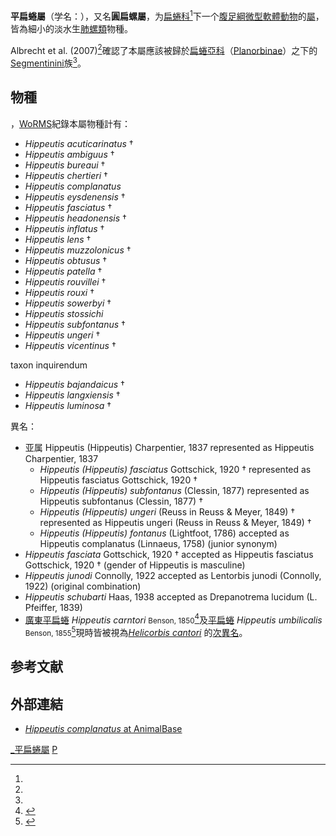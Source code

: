 {{Automatic taxobox
| image = Planorbis marginatus (Sowerby).jpg
| image_caption = ''Hippeutis complanatus''贝壳绘图
| taxon = Hippeutis
| authority = {{tsl|en|Jean de Charpentier||Charpentier}}, 1837<ref>{{cite journal |authorlink=Jean de Charpentier |last=Charpentier |first=J. de |year=1837 |title=Catalogue des mollusques terrestres et fluviatiles de la Suisse. Formant la seconde partie de la faune Helvétique |trans-title=瑞士陸地和河流軟體動物目錄。形成了瑞士動物群的第二部分 |journal=''[[瑞士通用完全自然科學學會新備忘錄|Neue Denkschriften der Allgemeinen Schweizerischen Gesellschaft für die Gesammten Naturwissenschaften - Nouveaux Mémoires de la Société Helvétique des Sciences Naturelles]]'' |volume=1 |issue=2 |pages=1-28, Tab. I-II [= 1-2] |location=[[Neuchatel|Neuchatel]] |url=https://archive.org/stream/neuedenkschrifte01allg#page/n203/mode/2up |language=fr }}</ref>
}}

'''平扁蜷屬'''（学名：''{{lang|la|Hippeutis}}''），又名'''圓扁螺屬'''，为[[扁蜷科|扁蜷科]]<ref name = "dyn"/>下一个[[腹足綱|腹足綱]][[微小貝|微型軟體動物]]的[[屬_(生物)|屬]]，皆為細小的淡水生[[肺螺類|肺螺類]]物種。

Albrecht et al. (2007)<ref name="Albrecht 2007"/>確認了本屬應該被歸於[[扁蜷亞科|扁蜷亞科]]（[[Planorbinae|Planorbinae]]）之下的[[Segmentinini|Segmentinini]]族<ref name="Albrecht 2007"/>。

==物種==
{{as of|2019|05|29}}，[[WoRMS|WoRMS]]紀錄本屬物種計有{{r|WoRMS_716352}}：
* ''Hippeutis acuticarinatus'' {{small|(Dunker, 1853)}} †
* ''Hippeutis ambiguus'' {{small|(Deshayes, 1863)}} †
* ''Hippeutis bureaui'' {{small|(Cossmann, 1919)}} †
* ''Hippeutis chertieri'' {{small|(Deshayes, 1863)}} †
* ''Hippeutis complanatus'' {{small|(Linnaeus, 1758)}}
* ''Hippeutis eysdenensis'' {{small|(Vincent, 1930)}} †
* ''Hippeutis fasciatus'' {{small|Gottschick, 1920}} †
* ''Hippeutis headonensis'' {{small|(Jodot, 1942)}} †
* ''Hippeutis inflatus'' {{small|(Deshayes, 1825)}} †
* ''Hippeutis lens'' {{small|(Brongniart, 1810)}} †
* ''Hippeutis muzzolonicus'' {{small|(Oppenheim, 1895)}} †
* ''Hippeutis obtusus'' {{small|(J. Sowerby, 1816)}} †
* ''Hippeutis patella'' {{small|(F. Sandberger, 1871)}} †
* ''Hippeutis rouvillei'' {{small|(Matheron, 1868)}} †
* ''Hippeutis rouxi'' {{small|(Noulet, 1863)}} †
* ''Hippeutis sowerbyi'' {{small|(Bronn, 1838)}} †
* ''Hippeutis stossichi'' {{small|(Clessin, 1881)}}
* ''Hippeutis subfontanus'' {{small|(Clessin, 1877)}} †
* ''Hippeutis ungeri'' {{small|(Reuss in Reuss & Meyer, 1849)}} †
* ''Hippeutis vicentinus'' {{small|(Oppenheim, 1895)}} †
; taxon inquirendum
* ''Hippeutis bajandaicus'' {{small|(Popova, 1981)}} †
* ''Hippeutis langxiensis'' {{small|Pan in Yü et al., 1982}} †
* ''Hippeutis luminosa'' {{small|Yü, 1965}} †
;異名：
* 亚属 Hippeutis (Hippeutis) Charpentier, 1837 represented as Hippeutis Charpentier, 1837
** ''Hippeutis (Hippeutis) fasciatus'' Gottschick, 1920 † represented as Hippeutis fasciatus Gottschick, 1920 †
** ''Hippeutis (Hippeutis) subfontanus'' (Clessin, 1877) represented as Hippeutis subfontanus (Clessin, 1877) †
** ''Hippeutis (Hippeutis) ungeri'' (Reuss in Reuss & Meyer, 1849) † represented as Hippeutis ungeri (Reuss in Reuss & Meyer, 1849) †
** ''Hippeutis (Hippeutis) fontanus'' (Lightfoot, 1786) accepted as Hippeutis complanatus (Linnaeus, 1758) (junior synonym)
* ''Hippeutis fasciata'' Gottschick, 1920 † accepted as Hippeutis fasciatus Gottschick, 1920 † (gender of Hippeutis is masculine)
* ''Hippeutis junodi'' Connolly, 1922 accepted as Lentorbis junodi (Connolly, 1922) (original combination)
* ''Hippeutis schubarti'' Haas, 1938 accepted as Drepanotrema lucidum (L. Pfeiffer, 1839)
*[[廣東平扁蜷|廣東平扁蜷]] ''Hippeutis carntori'' <small>Benson, 1850</small><ref name=TaiBNET_314551>{{TaiBNET| zh=廣東平扁蜷 | id=314551 | binomial=Hippeutis carntori | authority=Benson, 1850 | var= | accessdate=2013-01-24}}</ref>及[[平扁蜷|平扁蜷]] ''Hippeutis umbilicalis'' <small>Benson, 1855</small><ref name=TaiBNET_314552>{{TaiBNET| zh=平扁蜷 | id=314552 | binomial=Hippeutis umblicalis | authority=Benson, 1855 | var= | accessdate=2013-01-24}}</ref>現時皆被視為''[[Helicorbis_cantori|Helicorbis cantori]]'' {{small|(Benson, 1850)}}的[[次異名|次異名]]。

==参考文献==
{{reflist|refs=
<ref name="Albrecht 2007">{{cite journal
 |last1=Albrecht |first1=C.
 |last2=Kuhn     |first2=K.
 |last3=Streit   |first3=B.
 |year=2007
 |title=A molecular phylogeny of Planorboidea (Gastropoda, Pulmonata): insights from enhanced taxon sampling
 |journal=''[[Zoologica_Scripta|Zoologica Scripta]]''
 |volume=36 |pages=27-39
 |doi=10.1111/j.1463-6409.2006.00258.x |language=en }}</ref>
<ref name="dyn">{{Dyntaxa |id=1006654 |title=Hippeutis }}</ref>
<ref name="WoRMS_716352">{{WoRMS |id=716352
 |title=''Hippeutis'' Charpentier, 1837 |db=MolluscaBase
 |last1=Bank |first1=Ruud
 |last2=Bouchet |first2=Philippe
 |date=2017-06-23|access-date=2019-05-29 }}</ref>
}}

==外部連結==
* [http://www.animalbase.uni-goettingen.de/zooweb/servlet/AnimalBase/home/genustaxon?id=2505 ''Hippeutis complanatus'' at AnimalBase] {{Wayback|url=http://www.animalbase.uni-goettingen.de/zooweb/servlet/AnimalBase/home/genustaxon?id=2505 |date=20120310152411 }}

{{Taxonbar}}
[[Category:_平扁蜷屬|]]
[[Category:_1837年描述的分类群|P]]